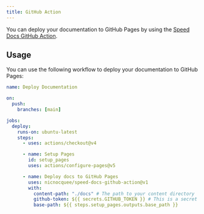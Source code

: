 ```yaml
---
title: GitHub Action
---
```


You can deploy your documentation to GitHub Pages by using the [Speed Docs GitHub Action](https://github.com/nicnocquee/speed-docs-github-action).

## Usage

You can use the following workflow to deploy your documentation to GitHub Pages:

```yaml
name: Deploy Documentation

on:
  push:
    branches: [main]

jobs:
  deploy:
    runs-on: ubuntu-latest
    steps:
      - uses: actions/checkout@v4

      - name: Setup Pages
        id: setup_pages
        uses: actions/configure-pages@v5

      - name: Deploy docs to GitHub Pages
        uses: nicnocquee/speed-docs-github-action@v1
        with:
          content-path: "./docs" # The path to your content directory
          github-token: ${{ secrets.GITHUB_TOKEN }} # This is a secret that GitHub automatically creates for you so you don't need to create it manually
          base-path: ${{ steps.setup_pages.outputs.base_path }}
```
